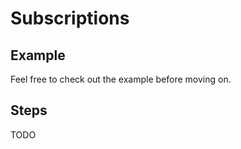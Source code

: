 
# Subscriptions

## Example

Feel free to check out the example before moving on.

<div className="flex justify-center items-center bg-gray3/50 h-[300px] rounded-xl">
  <Example />
</div>

## Steps

TODO
